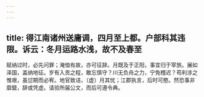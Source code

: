 ```yaml
---
---
---
```

title: 得江南诸州送庸调，四月至上都。户部科其违限。诉云：冬月运路水浅，故不及春至
---



赋纳过时，必先问罪；淹恤有故，亦可征辞。月既及于正阳，事宜归于宰旅。展如泽国，盖纳地征。岁有入贡之程，敢忘慎守？川无负舟之力，宁免稽迟？苟利涉之惟艰，虽愆期而必宥。地官致诘，〔虚〕月其忧；江郡执言，后时可愍。然恐事非靡盬，辞或凭虚。请验所届公文，而后可遵令典。